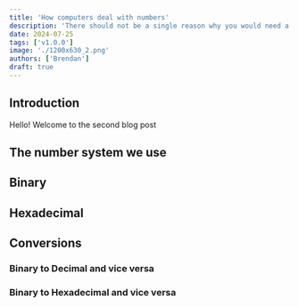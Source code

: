 ```yaml
---
title: 'How computers deal with numbers'
description: 'There should not be a single reason why you would need a command palette search bar to find a blog post on your own site.'
date: 2024-07-25
tags: ['v1.0.0']
image: './1200x630_2.png'
authors: ['Brendan']
draft: true
---
```


## Introduction

Hello! Welcome to the second blog post

## The number system we use

## Binary

## Hexadecimal

## Conversions

### Binary to Decimal and vice versa

### Binary to Hexadecimal and vice versa

